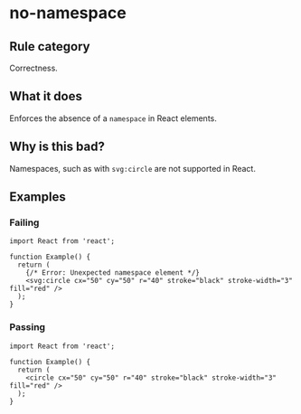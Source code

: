 # no-namespace

## Rule category

Correctness.

## What it does

Enforces the absence of a `namespace` in React elements.

## Why is this bad?

Namespaces, such as with `svg:circle` are not supported in React.

## Examples

### Failing

```tsx
import React from 'react';

function Example() {
  return (
    {/* Error: Unexpected namespace element */}
    <svg:circle cx="50" cy="50" r="40" stroke="black" stroke-width="3" fill="red" />
  );
}
```

### Passing

```tsx twoslash
import React from 'react';

function Example() {
  return (
    <circle cx="50" cy="50" r="40" stroke="black" stroke-width="3" fill="red" />
  );
}
```

